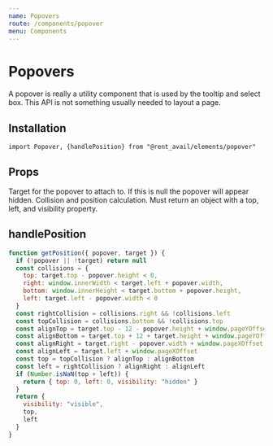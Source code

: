 ```yaml
---
name: Popovers
route: /components/popover
menu: Components
---
```



# Popovers

A popover is really a utility component that is used by the tooltip and select box. This API is not something usually needed to layout a page.

<Status status="production" />

## Installation

```
import Popover, {handlePosition} from "@rent_avail/elements/popover"
```

## Props

<Prop name="targetRef" type="element">
  Target for the popover to attach to. If this is null the popover will appear hidden.
</Prop>
<Prop name="position" type="function" defaultValue="getPosition">
  Collision and position calculation. Must return an object with a top, left, and
  visibility property.
</Prop>

## handlePosition

```js
function getPosition({ popover, target }) {
  if (!popover || !target) return null
  const collisions = {
    top: target.top - popover.height < 0,
    right: window.innerWidth < target.left + popover.width,
    bottom: window.innerHeight < target.bottom + popover.height,
    left: target.left - popover.width < 0
  }
  const rightCollision = collisions.right && !collisions.left
  const topCollision = collisions.bottom && !collisions.top
  const alignTop = target.top - 12 - popover.height + window.pageYOffset
  const alignBottom = target.top + 12 + target.height + window.pageYOffset
  const alignRight = target.right - popover.width + window.pageXOffset
  const alignLeft = target.left + window.pageXOffset
  const top = topCollision ? alignTop : alignBottom
  const left = rightCollision ? alignRight : alignLeft
  if (Number.isNaN(top + left)) {
    return { top: 0, left: 0, visibility: "hidden" }
  }
  return {
    visibility: "visible",
    top,
    left
  }
}
```
